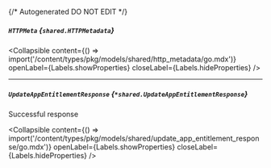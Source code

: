 {/* Autogenerated DO NOT EDIT  */}

##### `HTTPMeta` *{`shared.HTTPMetadata`}*

<Collapsible content={() => import('/content/types/pkg/models/shared/http_metadata/go.mdx')} openLabel={Labels.showProperties} closeLabel={Labels.hideProperties} />


---
##### `UpdateAppEntitlementResponse` *{`*shared.UpdateAppEntitlementResponse`}*
Successful response

<Collapsible content={() => import('/content/types/pkg/models/shared/update_app_entitlement_response/go.mdx')} openLabel={Labels.showProperties} closeLabel={Labels.hideProperties} />



